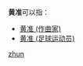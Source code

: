 '''黄准'''可以指：
* [[黄准_(作曲家)|黄准 (作曲家)]]
* [[黄准_(足球运动员)|黄准 (足球运动员)]]

{{disambig}}

[[Category:二字黄姓人名消歧义|zhun]]